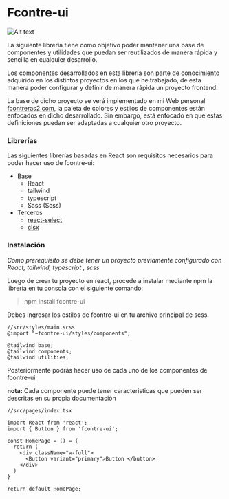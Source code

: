 

<Meta title="Introducción"  />

# Fcontre-ui

![Alt text](/logo.png "title")

La siguiente librería tiene como objetivo poder mantener una base de componentes y utilidades que puedan ser reutilizados de manera rápida y sencilla en cualquier desarrollo.

Los componentes desarrollados en esta librería son parte de conocimiento adquirido en los distintos proyectos en los que he trabajado, de esta manera poder configurar y definir de manera rápida un proyecto frontend.

La base de dicho proyecto se verá implementado en mi Web personal [fcontreras2.com](https://fcontreras2.com), la paleta de colores y estilos de componentes están enfocados en dicho desarrollado. Sin embargo, está enfocado en que estas definiciones puedan ser adaptadas a cualquier otro proyecto.


### Librerías

Las siguientes librerías basadas en React son requisitos necesarios para poder hacer uso de fcontre-ui:

- Base
  - React 
  - tailwind
  - typescript
  - Sass (Scss)
- Terceros
  - [react-select](https://react-select.com/)
  - [clsx](https://www.npmjs.com/package/clsx)


### Instalación


*Como prerequisito se debe tener un proyecto previamente configurado con React, tailwind, typescript  , scss*

Luego de crear tu proyecto en react, procede a instalar mediante npm la librería en tu consola con el siguiente comando:

> npm install fcontre-ui


Debes ingresar los estilos de fcontre-ui en tu archivo principal de scss.

```
//src/styles/main.scss
@import "~fcontre-ui/styles/components";

@tailwind base;
@tailwind components;
@tailwind utilities;

```

Posteriormente podrás hacer uso de cada uno de los componentes de fcontre-ui

**nota:** Cada componente puede tener caracteristicas que pueden ser descritas en su propia documentación

```
//src/pages/index.tsx

import React from 'react';
import { Button } from 'fcontre-ui';

const HomePage = () = {
  return (
    <div className="w-full">
      <Button variant="primary">Button </button>
    </div>
  )
}

return default HomePage;
```
